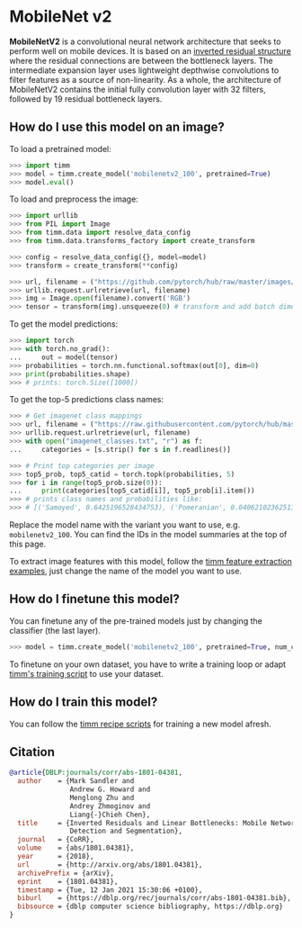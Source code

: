 # MobileNet v2

**MobileNetV2** is a convolutional neural network architecture that seeks to perform well on mobile devices. It is based on an [inverted residual structure](https://paperswithcode.com/method/inverted-residual-block) where the residual connections are between the bottleneck layers.  The intermediate expansion layer uses lightweight depthwise convolutions to filter features as a source of non-linearity. As a whole, the architecture of MobileNetV2 contains the initial fully convolution layer with 32 filters, followed by 19 residual bottleneck layers.

## How do I use this model on an image?

To load a pretrained model:

```py
>>> import timm
>>> model = timm.create_model('mobilenetv2_100', pretrained=True)
>>> model.eval()
```

To load and preprocess the image:

```py 
>>> import urllib
>>> from PIL import Image
>>> from timm.data import resolve_data_config
>>> from timm.data.transforms_factory import create_transform

>>> config = resolve_data_config({}, model=model)
>>> transform = create_transform(**config)

>>> url, filename = ("https://github.com/pytorch/hub/raw/master/images/dog.jpg", "dog.jpg")
>>> urllib.request.urlretrieve(url, filename)
>>> img = Image.open(filename).convert('RGB')
>>> tensor = transform(img).unsqueeze(0) # transform and add batch dimension
```

To get the model predictions:

```py
>>> import torch
>>> with torch.no_grad():
...     out = model(tensor)
>>> probabilities = torch.nn.functional.softmax(out[0], dim=0)
>>> print(probabilities.shape)
>>> # prints: torch.Size([1000])
```

To get the top-5 predictions class names:

```py
>>> # Get imagenet class mappings
>>> url, filename = ("https://raw.githubusercontent.com/pytorch/hub/master/imagenet_classes.txt", "imagenet_classes.txt")
>>> urllib.request.urlretrieve(url, filename) 
>>> with open("imagenet_classes.txt", "r") as f:
...     categories = [s.strip() for s in f.readlines()]

>>> # Print top categories per image
>>> top5_prob, top5_catid = torch.topk(probabilities, 5)
>>> for i in range(top5_prob.size(0)):
...     print(categories[top5_catid[i]], top5_prob[i].item())
>>> # prints class names and probabilities like:
>>> # [('Samoyed', 0.6425196528434753), ('Pomeranian', 0.04062102362513542), ('keeshond', 0.03186424449086189), ('white wolf', 0.01739676296710968), ('Eskimo dog', 0.011717947199940681)]
```

Replace the model name with the variant you want to use, e.g. `mobilenetv2_100`. You can find the IDs in the model summaries at the top of this page.

To extract image features with this model, follow the [timm feature extraction examples](https://rwightman.github.io/pytorch-image-models/feature_extraction/), just change the name of the model you want to use.

## How do I finetune this model?

You can finetune any of the pre-trained models just by changing the classifier (the last layer).

```py
>>> model = timm.create_model('mobilenetv2_100', pretrained=True, num_classes=NUM_FINETUNE_CLASSES)
```
To finetune on your own dataset, you have to write a training loop or adapt [timm's training
script](https://github.com/rwightman/pytorch-image-models/blob/master/train.py) to use your dataset.

## How do I train this model?

You can follow the [timm recipe scripts](https://rwightman.github.io/pytorch-image-models/scripts/) for training a new model afresh.

## Citation

```BibTeX
@article{DBLP:journals/corr/abs-1801-04381,
  author    = {Mark Sandler and
               Andrew G. Howard and
               Menglong Zhu and
               Andrey Zhmoginov and
               Liang{-}Chieh Chen},
  title     = {Inverted Residuals and Linear Bottlenecks: Mobile Networks for Classification,
               Detection and Segmentation},
  journal   = {CoRR},
  volume    = {abs/1801.04381},
  year      = {2018},
  url       = {http://arxiv.org/abs/1801.04381},
  archivePrefix = {arXiv},
  eprint    = {1801.04381},
  timestamp = {Tue, 12 Jan 2021 15:30:06 +0100},
  biburl    = {https://dblp.org/rec/journals/corr/abs-1801-04381.bib},
  bibsource = {dblp computer science bibliography, https://dblp.org}
}
```

<!--
Type: model-index
Collections:
- Name: MobileNet V2
  Paper:
    Title: 'MobileNetV2: Inverted Residuals and Linear Bottlenecks'
    URL: https://paperswithcode.com/paper/mobilenetv2-inverted-residuals-and-linear
Models:
- Name: mobilenetv2_100
  In Collection: MobileNet V2
  Metadata:
    FLOPs: 401920448
    Parameters: 3500000
    File Size: 14202571
    Architecture:
    - 1x1 Convolution
    - Batch Normalization
    - Convolution
    - Depthwise Separable Convolution
    - Dropout
    - Inverted Residual Block
    - Max Pooling
    - ReLU6
    - Residual Connection
    - Softmax
    Tasks:
    - Image Classification
    Training Techniques:
    - RMSProp
    - Weight Decay
    Training Data:
    - ImageNet
    Training Resources: 16x GPUs
    ID: mobilenetv2_100
    LR: 0.045
    Crop Pct: '0.875'
    Momentum: 0.9
    Batch Size: 1536
    Image Size: '224'
    Weight Decay: 4.0e-05
    Interpolation: bicubic
    RMSProp Decay: 0.9
  Code: https://github.com/rwightman/pytorch-image-models/blob/9a25fdf3ad0414b4d66da443fe60ae0aa14edc84/timm/models/efficientnet.py#L955
  Weights: https://github.com/rwightman/pytorch-image-models/releases/download/v0.1-weights/mobilenetv2_100_ra-b33bc2c4.pth
  Results:
  - Task: Image Classification
    Dataset: ImageNet
    Metrics:
      Top 1 Accuracy: 72.95%
      Top 5 Accuracy: 91.0%
- Name: mobilenetv2_110d
  In Collection: MobileNet V2
  Metadata:
    FLOPs: 573958832
    Parameters: 4520000
    File Size: 18316431
    Architecture:
    - 1x1 Convolution
    - Batch Normalization
    - Convolution
    - Depthwise Separable Convolution
    - Dropout
    - Inverted Residual Block
    - Max Pooling
    - ReLU6
    - Residual Connection
    - Softmax
    Tasks:
    - Image Classification
    Training Techniques:
    - RMSProp
    - Weight Decay
    Training Data:
    - ImageNet
    Training Resources: 16x GPUs
    ID: mobilenetv2_110d
    LR: 0.045
    Crop Pct: '0.875'
    Momentum: 0.9
    Batch Size: 1536
    Image Size: '224'
    Weight Decay: 4.0e-05
    Interpolation: bicubic
    RMSProp Decay: 0.9
  Code: https://github.com/rwightman/pytorch-image-models/blob/9a25fdf3ad0414b4d66da443fe60ae0aa14edc84/timm/models/efficientnet.py#L969
  Weights: https://github.com/rwightman/pytorch-image-models/releases/download/v0.1-weights/mobilenetv2_110d_ra-77090ade.pth
  Results:
  - Task: Image Classification
    Dataset: ImageNet
    Metrics:
      Top 1 Accuracy: 75.05%
      Top 5 Accuracy: 92.19%
- Name: mobilenetv2_120d
  In Collection: MobileNet V2
  Metadata:
    FLOPs: 888510048
    Parameters: 5830000
    File Size: 23651121
    Architecture:
    - 1x1 Convolution
    - Batch Normalization
    - Convolution
    - Depthwise Separable Convolution
    - Dropout
    - Inverted Residual Block
    - Max Pooling
    - ReLU6
    - Residual Connection
    - Softmax
    Tasks:
    - Image Classification
    Training Techniques:
    - RMSProp
    - Weight Decay
    Training Data:
    - ImageNet
    Training Resources: 16x GPUs
    ID: mobilenetv2_120d
    LR: 0.045
    Crop Pct: '0.875'
    Momentum: 0.9
    Batch Size: 1536
    Image Size: '224'
    Weight Decay: 4.0e-05
    Interpolation: bicubic
    RMSProp Decay: 0.9
  Code: https://github.com/rwightman/pytorch-image-models/blob/9a25fdf3ad0414b4d66da443fe60ae0aa14edc84/timm/models/efficientnet.py#L977
  Weights: https://github.com/rwightman/pytorch-image-models/releases/download/v0.1-weights/mobilenetv2_120d_ra-5987e2ed.pth
  Results:
  - Task: Image Classification
    Dataset: ImageNet
    Metrics:
      Top 1 Accuracy: 77.28%
      Top 5 Accuracy: 93.51%
- Name: mobilenetv2_140
  In Collection: MobileNet V2
  Metadata:
    FLOPs: 770196784
    Parameters: 6110000
    File Size: 24673555
    Architecture:
    - 1x1 Convolution
    - Batch Normalization
    - Convolution
    - Depthwise Separable Convolution
    - Dropout
    - Inverted Residual Block
    - Max Pooling
    - ReLU6
    - Residual Connection
    - Softmax
    Tasks:
    - Image Classification
    Training Techniques:
    - RMSProp
    - Weight Decay
    Training Data:
    - ImageNet
    Training Resources: 16x GPUs
    ID: mobilenetv2_140
    LR: 0.045
    Crop Pct: '0.875'
    Momentum: 0.9
    Batch Size: 1536
    Image Size: '224'
    Weight Decay: 4.0e-05
    Interpolation: bicubic
    RMSProp Decay: 0.9
  Code: https://github.com/rwightman/pytorch-image-models/blob/9a25fdf3ad0414b4d66da443fe60ae0aa14edc84/timm/models/efficientnet.py#L962
  Weights: https://github.com/rwightman/pytorch-image-models/releases/download/v0.1-weights/mobilenetv2_140_ra-21a4e913.pth
  Results:
  - Task: Image Classification
    Dataset: ImageNet
    Metrics:
      Top 1 Accuracy: 76.51%
      Top 5 Accuracy: 93.0%
-->